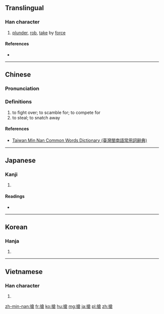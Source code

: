 ==Translingual==

===Han character===
{{Han char|rn=64|rad=手|as=10|sn=13|four=58067|canj=(QOIR|ids=⿰扌倉}}

# [[plunder]], [[rob]], [[take]] by [[force]]

====References====
* {{Han ref|kx=0448.220|dkj=12525|dj=0799.130|hdz=31934.030|uh=6436}}

----

<!--Min Nan: tshióng, tshiúnn-->

==Chinese==
{{zh-forms|s=抢}}

===Pronunciation===
{{zh-pron
|m=qiǎng
|c=cong2,coeng2,cong1,coeng1
|h=pfs=chhióng
|md=
|mn=chhiúⁿ
|w=
|mc=y
|oc=y
|cat=v
}}

===Definitions===
{{zh-hanzi}}

# to fight over; to scamble for; to compete for
# to steal; to snatch away

====References====
*[http://twblg.dict.edu.tw/holodict_new/result_detail.jsp?n_no=9522&curpage=1&sample=%E6%90%B6&radiobutton=1&querytarget=1&limit=20&pagenum=1&rowcount=11 Taiwan Min Nan Common Words Dictionary (臺灣閩南語常用詞辭典)]

----

==Japanese==

===Kanji===
{{ja-kanji|grade=|rs=手10}}

# {{defn|lang=ja|sort=手10}}

====Readings====
* {{ja-readings|on=[[しょう]] (shō)|kun=[[つく]] (tsuku), [[こばむ]] (kobamu), [[とどく]] (todoku)}}

----

==Korean==

===Hanja===
{{ko-hanja|hangeul=창|eumhun=|rv=chang|mr=ch'ang|y=chang}}

# {{defn|lang=ko|sort=手10}}

----

==Vietnamese==

===Han character===
{{vi-readings|rs=手10| hanviet = [[sang]], [[thương]], [[thưởng]]}}

# {{defn|lang=vi|sort=手10}}

[[zh-min-nan:搶]]
[[fr:搶]]
[[ko:搶]]
[[hu:搶]]
[[mg:搶]]
[[ja:搶]]
[[pl:搶]]
[[zh:搶]]